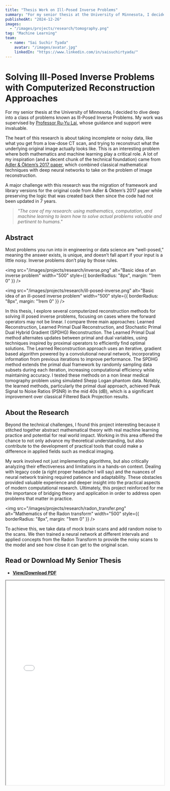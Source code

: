 ---
title: "Thesis Work on Ill-Posed Inverse Problems"
summary: "For my senior thesis at the University of Minnesota, I decided to dive deep into a class of problems known as Ill-Posed Inverse Problems. My work was supervised by Professor Ru-Yu Lai, whose guidance and support were invaluable."
publishedAt: "2024-12-26"
images:
  - "/images/projects/research/tomography.png"
tag: "Machine Learning"
team:
  - name: "Sai Suchir Tyada"
    avatar: "/images/avatar.jpg"
    linkedIn: "https://www.linkedin.com/in/saisuchirtyada/"
---

# Solving Ill-Posed Inverse Problems with Computerized Reconstruction Approaches

For my senior thesis at the University of Minnesota, I decided to dive deep into a class of problems known as Ill-Posed Inverse Problems. My work was supervised by [Professor Ru-Yu Lai](https://cse.umn.edu/math/ru-yu-lai), whose guidance and support were invaluable.

The heart of this research is about taking incomplete or noisy data, like what you get from a low-dose CT scan, and trying to reconstruct what the underlying original image actually looks like. This is an interesting problem where both mathematics and machine learning play a critical role.
A lot of my inspiration (and a decent chunk of the technical foundation) came from [Adler & Öktem’s 2017 paper](https://doi.org/10.1088/1361-6420/aa9581), which combined classical mathematical techniques with deep neural networks to take on the problem of image reconstruction.

A major challenge with this research was the migration of framework and library versions for the original code from Adler & Öktem’s 2017 paper while preserving the logic that was created back then since the code had not been updated in 7 years.

> _"The core of my research: using mathematics, computation, and machine learning to learn how to solve actual problems valuable and pertinent to humans."_

## Abstract

Most problems you run into in engineering or data science are “well-posed,” meaning the answer exists, is unique, and doesn’t fall apart if your input is a little noisy. Inverse problems don’t play by those rules. 

<img
  src="/images/projects/research/inverse.png"
  alt="Basic idea of an inverse problem"
  width="500"
  style={{ borderRadius: "8px", margin: "1rem 0" }}
/>

<img
  src="/images/projects/research/ill-posed-inverse.png"
  alt="Basic idea of an ill-posed inverse problem"
  width="500"
  style={{ borderRadius: "8px", margin: "1rem 0" }}
/>


In this thesis, I explore several computerized reconstruction methods for solving ill posed inverse problems, focusing on cases where the forward operators may not be linear. I compare three main approaches: Learned Reconstruction, Learned Primal Dual Reconstruction, and Stochastic Primal Dual Hybrid Gradient (SPDHG) Reconstruction. The Learned Primal Dual method alternates updates between primal and dual variables, using techniques inspired by proximal operators to efficiently find optimal solutions. The Learned Reconstruction approach uses an iterative, gradient based algorithm powered by a convolutional neural network, incorporating information from previous iterations to improve performance. The SPDHG method extends the primal dual framework by randomly sampling data subsets during each iteration, increasing computational efficiency while maintaining accuracy. I tested these methods on a non linear medical tomography problem using simulated Shepp Logan phantom data. Notably, the learned methods, particularly the primal dual approach, achieved Peak Signal to Noise Ratios (PSNR) in the mid 40s (dB), which is a significant improvement over classical Filtered Back Projection results.

## About the Research

Beyond the technical challenges, I found this project interesting because it stitched together abstract mathematical theory with real machine learning practice and potential for real world impact. Working in this area offered the chance to not only advance my theoretical understanding, but also contribute to the development of practical tools that could make a difference in applied fields such as medical imaging.

My work involved not just implementing algorithms, but also critically analyzing their effectiveness and limitations in a hands-on context. Dealing with legacy code (a right proper headache I will say) and the nuances of neural network training required patience and adaptability. These obstacles provided valuable experience and deeper insight into the practical aspects of modern computational research. Ultimately, this project reinforced for me the importance of bridging theory and application in order to address open problems that matter in practice.

<img
  src="/images/projects/research/radon_transfer.png"
  alt="Mathematics of the Radon transform"
  width="500"
  style={{ borderRadius: "8px", margin: "1rem 0" }}
/>

To achieve this, we take data of mock brain scans and add random noise to the scans. We then trained a neural network at different intervals and applied concepts from the Radon Transform to provide the noisy scans to the model and see how close it can get to the original scan. 

## Read or Download My Senior Thesis

- [**View/Download PDF**](/documents/Senior_Thesis.pdf)

<iframe
  src="/documents/Senior_Thesis.pdf"
  width="100%"
  height="650"
  style={{
    border: "1px solid #ddd",
    borderRadius: "8px",
    marginTop: "1rem"
  }}
  title="Senior Thesis PDF Viewer"
/>


## References

Adler, J., & Öktem, O. (2017). [Solving ill-posed inverse problems using iterative deep neural networks](https://doi.org/10.1088/1361-6420/aa9581). *Inverse Problems, 33*(12), 124007.


If you want to nerd out about this research, chat about AI, or just talk math, [connect with me on LinkedIn](https://www.linkedin.com/in/saisuchirtyada).
